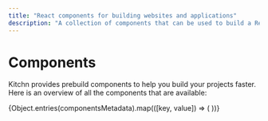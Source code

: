 ```yaml
---
title: "React components for building websites and applications"
description: "A collection of components that can be used to build a React website or web application."
---
```



# Components

Kitchn provides prebuild components to help you build your projects faster. Here is an overview of all the components that are available:

<Cards>
  {Object.entries(componentsMetadata).map(([key, value]) => (
    <Card key={key} title={value} href={`/docs/components/${key}`} />
  ))}
</Cards>
